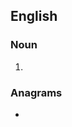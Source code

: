 ==English==

===Noun===
{{head|en|noun plural form}}

# {{plural of|wearer|lang=en}}

===Anagrams===
* {{l|en|swearer}}